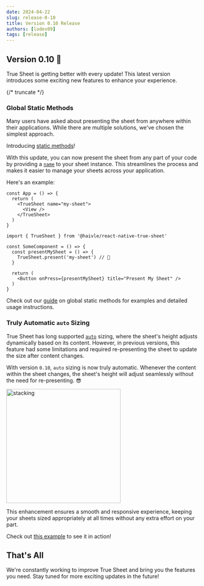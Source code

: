 ```yaml
---
date: 2024-04-22
slug: release-0-10
title: Version 0.10 Release
authors: [lodev09]
tags: [release]
---
```



## Version 0.10 🎉

True Sheet is getting better with every update! This latest version introduces some exciting new features to enhance your experience.

{/* truncate */}

### Global Static Methods

Many users have asked about presenting the sheet from anywhere within their applications. While there are multiple solutions, we've chosen the simplest approach.

Introducing [static methods](/reference/methods#global-methods)!

With this update, you can now present the sheet from any part of your code by providing a [`name`](/reference/props#name) to your sheet instance. This streamlines the process and makes it easier to manage your sheets across your application.

Here's an example:

```tsx {3}
const App = () => {
  return (
    <TrueSheet name="my-sheet">
      <View />
    </TrueSheet>
  )
}
```


```tsx {5}
import { TrueSheet } from '@haivle/react-native-true-sheet'

const SomeComponent = () => {
  const presentMySheet = () => {
    TrueSheet.present('my-sheet') // 🎉
  }

  return (
    <Button onPress={presentMySheet} title="Present My Sheet" />
  )
}
```

Check out our [guide](/guides/global-methods) on global static methods for examples and detailed usage instructions.

### Truly Automatic `auto` Sizing

True Sheet has long supported [`auto`](/reference/types#sheetsize) sizing, where the sheet's height adjusts dynamically based on its content. However, in previous versions, this feature had some limitations and required re-presenting the sheet to update the size after content changes.

With version `0.10`, `auto` sizing is now truly automatic. Whenever the content within the sheet changes, the sheet's height will adjust seamlessly without the need for re-presenting. 😎

<img alt="stacking" src={sizing} width="300"/>

This enhancement ensures a smooth and responsive experience, keeping your sheets sized appropriately at all times without any extra effort on your part.

Check out [this example](https://github.com/lodev09/react-native-true-sheet/blob/main/example/src/sheets/PromptSheet.tsx) to see it in action!

## That's All

We're constantly working to improve True Sheet and bring you the features you need. Stay tuned for more exciting updates in the future!
